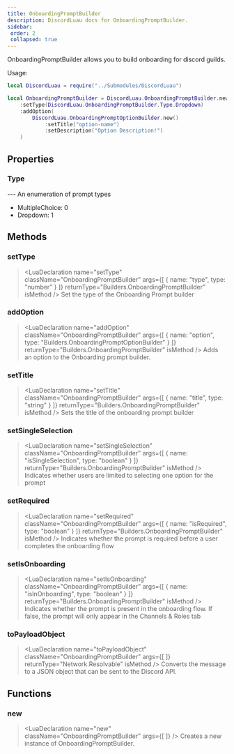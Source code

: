 ```yaml
---
title: OnboardingPromptBuilder
description: DiscordLuau docs for OnboardingPromptBuilder.
sidebar:
 order: 2
 collapsed: true
---
```

[//]: # (This file was automatically @generated from moonwave comments using a script. Please do not exit by hand.)
[//]: # (To actually edit documentation, make changes to the main DiscordLuau repo.)

[//]: # (----- DOCUMENT IMPORTS ----- )


[//]: # (----- DOCUMENT DESCRIPTION ----- )

OnboardingPromptBuilder allows you to build onboarding for discord guilds.

Usage:
```lua
local DiscordLuau = require("../Submodules/DiscordLuau")

local OnboardingPromptBuilder = DiscordLuau.OnboardingPromptBuilder.new()
	:setType(DiscordLuau.OnboardingPromptBuilder.Type.Dropdown)
	:addOption(
		DiscordLuau.OnboardingPromptOptionBuilder.new()
			:setTitle("option-name")
			:setDescription("Option Description!")
	)
```

[//]: # (----- DOCUMENT PROPERTIES ----- )

## Properties

### Type

<LuaProperty name="OnboardingPromptBuilder.Type" type="table" />
---
An enumeration of prompt types

- MultipleChoice: 0
- Dropdown: 1

[//]: # (----- DOCUMENT METHODS ----- )

## Methods

### setType

> <LuaDeclaration name="setType" className="OnboardingPromptBuilder" args={[ { name: "type", type: "number" } ]} returnType="Builders.OnboardingPromptBuilder" isMethod />
Set the type of the Onboarding Prompt builder
### addOption

> <LuaDeclaration name="addOption" className="OnboardingPromptBuilder" args={[ { name: "option", type: "Builders.OnboardingPromptOptionBuilder" } ]} returnType="Builders.OnboardingPromptBuilder" isMethod />
Adds an option to the Onboarding prompt builder.
### setTitle

> <LuaDeclaration name="setTitle" className="OnboardingPromptBuilder" args={[ { name: "title", type: "string" } ]} returnType="Builders.OnboardingPromptBuilder" isMethod />
Sets the title of the onboarding prompt builder
### setSingleSelection

> <LuaDeclaration name="setSingleSelection" className="OnboardingPromptBuilder" args={[ { name: "isSingleSelection", type: "boolean" } ]} returnType="Builders.OnboardingPromptBuilder" isMethod />
Indicates whether users are limited to selecting one option for the prompt
### setRequired

> <LuaDeclaration name="setRequired" className="OnboardingPromptBuilder" args={[ { name: "isRequired", type: "boolean" } ]} returnType="Builders.OnboardingPromptBuilder" isMethod />
Indicates whether the prompt is required before a user completes the onboarding flow
### setIsOnboarding

> <LuaDeclaration name="setIsOnboarding" className="OnboardingPromptBuilder" args={[ { name: "isInOnboarding", type: "boolean" } ]} returnType="Builders.OnboardingPromptBuilder" isMethod />
Indicates whether the prompt is present in the onboarding flow. If false, the prompt will only appear in the Channels & Roles tab
### toPayloadObject

> <LuaDeclaration name="toPayloadObject" className="OnboardingPromptBuilder" args={[  ]} returnType="Network.Resolvable" isMethod />
Converts the message to a JSON object that can be sent to the Discord API.

[//]: # (----- DOCUMENT FUNCTIONS ----- )

## Functions

### new

> <LuaDeclaration name="new" className="OnboardingPromptBuilder" args={[  ]} />
Creates a new instance of OnboardingPromptBuilder.

